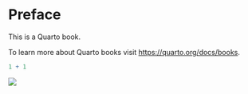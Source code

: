 # Preface {.unnumbered}

This is a Quarto book.

To learn more about Quarto books visit <https://quarto.org/docs/books>.

```r
1 + 1

```

::: {#CHUNKNAME layout-ncol="2"}

![](figure1.png){fig-align="center"}

:::
